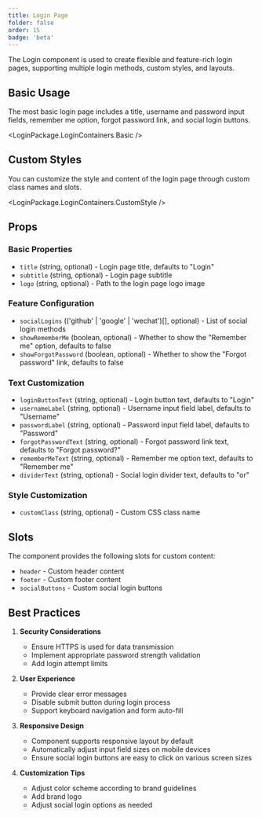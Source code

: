 ```yaml
---
title: Login Page
folder: false
order: 15
badge: 'beta'
---
```



The Login component is used to create flexible and feature-rich login pages, supporting multiple login methods, custom styles, and layouts.

## Basic Usage

The most basic login page includes a title, username and password input fields, remember me option, forgot password link, and social login buttons.

<LoginPackage.LoginContainers.Basic />

## Custom Styles

You can customize the style and content of the login page through custom class names and slots.

<LoginPackage.LoginContainers.CustomStyle />

## Props

### Basic Properties
- `title` (string, optional) - Login page title, defaults to "Login"
- `subtitle` (string, optional) - Login page subtitle
- `logo` (string, optional) - Path to the login page logo image

### Feature Configuration
- `socialLogins` (('github' | 'google' | 'wechat')[], optional) - List of social login methods
- `showRememberMe` (boolean, optional) - Whether to show the "Remember me" option, defaults to false
- `showForgotPassword` (boolean, optional) - Whether to show the "Forgot password" link, defaults to false

### Text Customization
- `loginButtonText` (string, optional) - Login button text, defaults to "Login"
- `usernameLabel` (string, optional) - Username input field label, defaults to "Username"
- `passwordLabel` (string, optional) - Password input field label, defaults to "Password"
- `forgotPasswordText` (string, optional) - Forgot password link text, defaults to "Forgot password?"
- `rememberMeText` (string, optional) - Remember me option text, defaults to "Remember me"
- `dividerText` (string, optional) - Social login divider text, defaults to "or"

### Style Customization
- `customClass` (string, optional) - Custom CSS class name

## Slots

The component provides the following slots for custom content:

- `header` - Custom header content
- `footer` - Custom footer content
- `socialButtons` - Custom social login buttons

## Best Practices

1. **Security Considerations**
   - Ensure HTTPS is used for data transmission
   - Implement appropriate password strength validation
   - Add login attempt limits

2. **User Experience**
   - Provide clear error messages
   - Disable submit button during login process
   - Support keyboard navigation and form auto-fill

3. **Responsive Design**
   - Component supports responsive layout by default
   - Automatically adjust input field sizes on mobile devices
   - Ensure social login buttons are easy to click on various screen sizes

4. **Customization Tips**
   - Adjust color scheme according to brand guidelines
   - Add brand logo
   - Adjust social login options as needed 

